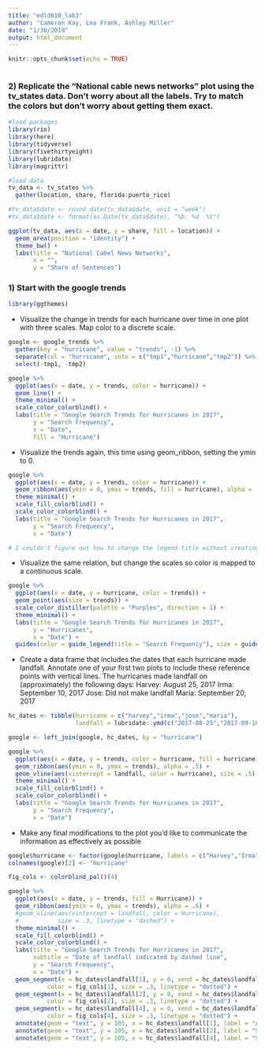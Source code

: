 ```yaml
---
title: "edld610_lab3"
author: "Cameron Kay, Lea Frank, Ashley Miller"
date: "1/30/2019"
output: html_document
---
```


```r
knitr::opts_chunk$set(echo = TRUE)
```

```r

```

### 2) Replicate the “National cable news networks” plot using the tv_states data. Don’t worry about all the labels. Try to match the colors but don’t worry about getting them exact.

```r

#load packages
library(rio)
library(here)
library(tidyverse)
library(fivethirtyeight)
library(lubridate)
library(magrittr)

#load data
tv_data <- tv_states %>%
  gather(location, share, florida:puerto_rico) 

#tv_data$date <- round_date(tv_data$date, unit = "week")
#tv_data$date <- format(as.Date(tv_data$date), "%b. %d  %Y")

ggplot(tv_data, aes(x = date, y = share, fill = location)) +
  geom_area(position = "identity") +
  theme_bw() +
  labs(title = "National Cabel News Networks",
       x = "", 
       y = "Share of Sentences")

```

### 1) Start with the google trends

```r
library(ggthemes)

```


+ Visualize the change in trends for each hurricane over time in one plot with three scales. Map color to a discrete scale.

```r

google <- google_trends %>% 
  gather(key = "hurricane", value = "trends", -1) %>% 
  separate(col = "hurricane", into = c("tmp1","hurricane","tmp2")) %>% 
  select(-tmp1, -tmp2)

google %>% 
  ggplot(aes(x = date, y = trends, color = hurricane)) +
  geom_line() +
  theme_minimal() +
  scale_color_colorblind() +
  labs(title = "Google Search Trends for Hurricanes in 2017",
       y = "Search Frequency",
       x = "Date",
       fill = "Hurricane")
```

+ Visualize the trends again, this time using geom_ribbon, setting the ymin to 0.

```r
google %>% 
  ggplot(aes(x = date, y = trends, color = hurricane)) +
  geom_ribbon(aes(ymin = 0, ymax = trends, fill = hurricane), alpha = .5) +
  theme_minimal() +
  scale_fill_colorblind() +
  scale_color_colorblind() +
  labs(title = "Google Search Trends for Hurricanes in 2017",
       y = "Search Frequency",
       x = "Date")

# I couldn't figure out how to change the legend title without creating an extra legend for the other scale (color or fill)
```


+ Visualize the same relation, but change the scales so color is mapped to a continuous scale.

```r
google %>% 
  ggplot(aes(x = date, y = hurricane, color = trends)) +
  geom_point(aes(size = trends)) +
  scale_color_distiller(palette = "Purples", direction = 1) +
  theme_minimal() +
  labs(title = "Google Search Trends for Hurricanes in 2017",
       y = "Hurricanes",
       x = "Date") +
  guides(color = guide_legend(title = "Search Frequency"), size = guide_legend(title = "Search Frequency"))

```


+ Create a data frame that includes the dates that each hurricane made landfall. Annotate one of your first two plots to include these reference points with vertical lines. The hurricanes made landfall on (approximately) the following days:
      Harvey: August 25, 2017
      Irma: September 10, 2017
      Jose: Did not make landfall
      Maria: September 20, 2017
      
```r
hc_dates <- tibble(hurricane = c("harvey","irma","jose","maria"),
                   landfall = lubridate::ymd(c("2017-08-25","2017-09-10",NA,"2017-09-20")))

google <- left_join(google, hc_dates, by = "hurricane")

google %>% 
  ggplot(aes(x = date, y = trends, color = hurricane, fill = hurricane)) +
  geom_ribbon(aes(ymin = 0, ymax = trends), alpha = .5) +
  geom_vline(aes(xintercept = landfall, color = hurricane), size = .5) +
  theme_minimal() +
  scale_fill_colorblind() +
  scale_color_colorblind() +
  labs(title = "Google Search Trends for Hurricanes in 2017",
       y = "Search Frequency",
       x = "Date")

```
      
      
+ Make any final modifications to the plot you’d like to communicate the information as effectively as possible

```r
google$hurricane <- factor(google$hurricane, labels = c("Harvey","Irma","Jose","Maria"))
colnames(google)[2] <- "Hurricane"

fig_cols <- colorblind_pal()(4)

google %>% 
  ggplot(aes(x = date, y = trends, fill = Hurricane)) +
  geom_ribbon(aes(ymin = 0, ymax = trends), alpha = .6) +
  #geom_vline(aes(xintercept = landfall, color = Hurricane), 
  #           size = .3, linetype = "dashed") +
  theme_minimal() +
  scale_fill_colorblind() +
  scale_color_colorblind() +
  labs(title = "Google Search Trends for Hurricanes in 2017",
       subtitle = "Date of landfall indicated by dashed line",
       y = "Search Frequency",
       x = "Date") +
  geom_segment(x = hc_dates$landfall[1], y = 0, xend = hc_dates$landfall[1], yend = 100,
           color = fig_cols[1], size = .3, linetype = "dotted") +
  geom_segment(x = hc_dates$landfall[2], y = 0, xend = hc_dates$landfall[2], yend = 100,
           color = fig_cols[2], size = .3, linetype = "dotted") +
  geom_segment(x = hc_dates$landfall[4], y = 0, xend = hc_dates$landfall[4], yend = 100,
           color = fig_cols[4], size = .3, linetype = "dotted") +
  annotate(geom = "text", y = 105, x = hc_dates$landfall[1], label = "Aug 25") +
  annotate(geom = "text", y = 105, x = hc_dates$landfall[2], label = "Sep 10") +
  annotate(geom = "text", y = 105, x = hc_dates$landfall[4], label = "Sep 20")

```


```r

```